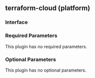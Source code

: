 ## terraform-cloud (platform)

### Interface

### Required Parameters

This plugin has no required parameters.

### Optional Parameters

This plugin has no optional parameters.
